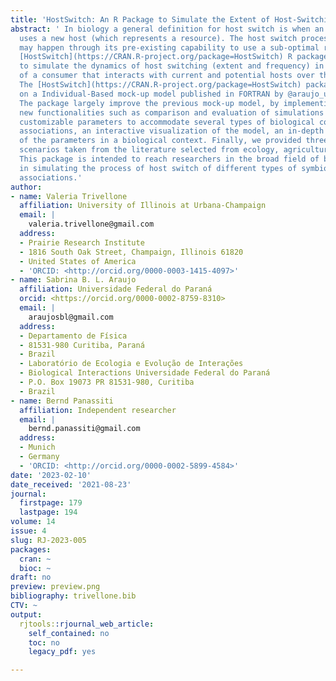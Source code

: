 ```yaml
---
title: 'HostSwitch: An R Package to Simulate the Extent of Host-Switching by a Consumer'
abstract: ' In biology a general definition for host switch is when an organism (consumer)
  uses a new host (which represents a resource). The host switch process by a consumer
  may happen through its pre-existing capability to use a sub-optimal resource. The
  [HostSwitch](https://CRAN.R-project.org/package=HostSwitch) R package provides functions
  to simulate the dynamics of host switching (extent and frequency) in the population
  of a consumer that interacts with current and potential hosts over the generations.
  The [HostSwitch](https://CRAN.R-project.org/package=HostSwitch) package is based
  on a Individual-Based mock-up model published in FORTRAN by @araujo_understanding_2015.
  The package largely improve the previous mock-up model, by implementing numerous
  new functionalities such as comparison and evaluation of simulations with several
  customizable parameters to accommodate several types of biological consumer-host
  associations, an interactive visualization of the model, an in-depth description
  of the parameters in a biological context. Finally, we provided three real world
  scenarios taken from the literature selected from ecology, agriculture and parasitology.
  This package is intended to reach researchers in the broad field of biology interested
  in simulating the process of host switch of different types of symbiotic biological
  associations.'
author:
- name: Valeria Trivellone
  affiliation: University of Illinois at Urbana-Champaign
  email: |
    valeria.trivellone@gmail.com
  address:
  - Prairie Research Institute
  - 1816 South Oak Street, Champaign, Illinois 61820
  - United States of America
  - 'ORCID: <http://orcid.org/0000-0003-1415-4097>'
- name: Sabrina B. L. Araujo
  affiliation: Universidade Federal do Paraná
  orcid: <https://orcid.org/0000-0002-8759-8310>
  email: |
    araujosbl@gmail.com
  address:
  - Departamento de Física
  - 81531-980 Curitiba, Paraná
  - Brazil
  - Laboratório de Ecologia e Evolução de Interações
  - Biological Interactions Universidade Federal do Paraná
  - P.O. Box 19073 PR 81531-980, Curitiba
  - Brazil
- name: Bernd Panassiti
  affiliation: Independent researcher
  email: |
    bernd.panassiti@gmail.com
  address:
  - Munich
  - Germany
  - 'ORCID: <http://orcid.org/0000-0002-5899-4584>'
date: '2023-02-10'
date_received: '2021-08-23'
journal:
  firstpage: 179
  lastpage: 194
volume: 14
issue: 4
slug: RJ-2023-005
packages:
  cran: ~
  bioc: ~
draft: no
preview: preview.png
bibliography: trivellone.bib
CTV: ~
output:
  rjtools::rjournal_web_article:
    self_contained: no
    toc: no
    legacy_pdf: yes

---
```

